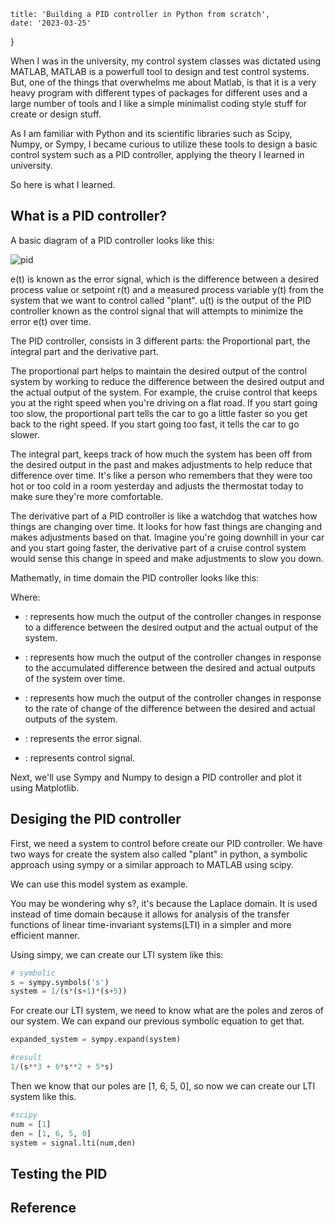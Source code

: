 
    title: 'Building a PID controller in Python from scratch',
    date: '2023-03-25'
}

When I was in the university, my control system classes was dictated using MATLAB,
MATLAB is a powerfull tool to design and test control systems. But, one of the
things that overwhelms me about Matlab, is that it is a very heavy program with 
different types of packages for different uses and a large number of tools and 
I like a simple minimalist coding style stuff for create or design stuff. 

As I am familiar with Python and its scientific libraries such as Scipy, Numpy, 
or Sympy, I became curious to utilize these tools to design a basic control 
system such as a PID controller, applying the theory I learned in university.

So here is what I learned.

## What is a PID controller?

A basic diagram of a PID controller looks like this:

![pid](/images/pid.drawio.svg)

e(t) is known as the error signal, which is the difference between a desired 
process value or setpoint r(t) and a measured process variable y(t) from the 
system that we want to control called "plant". u(t) is the output of the PID 
controller known as the control signal that will attempts to minimize the error 
e(t) over time. 

The PID controller, consists in 3 different parts: the Proportional part, 
the integral part and the derivative part.

The proportional part helps to maintain the desired output of the control 
system by working to reduce the difference between the desired output and the 
actual output of the system. For example, the cruise control that keeps you at 
the right speed when you're driving on a flat road. If you start going too slow, 
the proportional part tells the car to go a little faster so you get back to the 
right speed. If you start going too fast, it tells the car to go slower.

The integral part, keeps track of how much the system has been off from the 
desired output in the past and makes adjustments to help reduce that difference 
over time. It's like a person who remembers that they were too hot or too cold 
in a room yesterday and adjusts the thermostat today to make sure they're more 
comfortable.

The derivative part of a PID controller is like a watchdog that watches how 
things are changing over time. It looks for how fast things are changing and 
makes adjustments based on that. Imagine you're going downhill in your car and 
you start going faster, the derivative part of a cruise control system would 
sense this change in speed and make adjustments to slow you down.

Mathematly, in time domain the PID controller looks like this:

<div style={{ display: 'block', margin: 'auto', width: '60%' }}>
    <InlineMath math="u(t) = K_p e(t) + K_i \int_{0}^{t} e(\tau) d\tau + K_d \frac{d}{dt} e(t)"/>
</div>

Where:

* <InlineMath math="K_p"/>: represents how much the output of the controller 
changes in response to a difference between the desired output and the actual 
output of the system.

* <InlineMath math="k_i"/>: represents how much the output of the controller 
changes in response to the accumulated difference between the desired and actual
outputs of the system over time.

* <InlineMath math="k_d"/>: represents how much the output of the controller 
changes in response to the rate of change of the difference between the desired 
and actual outputs of the system.

* <InlineMath math="e(t)"/>: represents the error signal.

* <InlineMath math="u(t)"/>: represents control signal.

Next, we'll use Sympy and Numpy to design a PID controller and plot it using Matplotlib.

## Desiging the PID controller

First, we need a system to control before create our PID controller. We have two
ways for create the system also called "plant" in python, a symbolic approach
using sympy or a similar approach to MATLAB using scipy.

We can use this model system as example.

<div style={{display: 'block', margin: 'auto', width: '20%'}}>
    <InlineMath math="\frac{1}{s(s+1)(s+5)}"/>
</div>

You may be wondering why s?, it's because the Laplace domain. It is used instead
of time domain because it allows for analysis of the transfer functions of linear 
time-invariant systems(LTI) in a simpler and more efficient manner.

Using simpy, we can create our LTI system like this:

```python
# symbolic
s = sympy.symbols('s')
system = 1/(s*(s+1)*(s+5))
```

For create our LTI system, we need to know what are the poles and zeros of our 
system. We can expand our previous symbolic equation to get that.

```python
expanded_system = sympy.expand(system)

#result
1/(s**3 + 6*s**2 + 5*s)
```

Then we know that our poles are [1, 6, 5, 0], so now we can create our LTI system
like this.

```python
#scipy
num = [1]
den = [1, 6, 5, 0]
system = signal.lti(num,den)
```

## Testing the PID


## Reference



